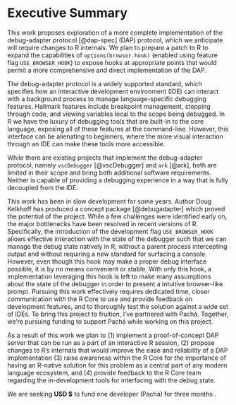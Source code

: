# Executive Summary

<!--
This section provides a condensed view of the entire proposal, one page long.
It should be a comprehensive high-level overview that captures the essence of
the proposal, including its goals, methods, expected outcomes, deliverables,
and budget.
-->

This work proposes exploration of a more complete implementation of the
debug-adapter protocol [@dap-spec] (DAP) protocol, which we anticipate will
require changes to R internals. We plan to prepare a patch to R to expand
the capabilities of `options(browser.hook)` (enabled using feature flag
`USE_BROWSER_HOOK`) to expose hooks at appropriate points that would permit
a more comprehensive and direct implementation of the DAP.

The debug-adapter protocol is a widely supported standard, which specifies how
an interactive development environment (IDE) can interact with a background
process to manage language-specific debugging features. Hallmark features
include breakpoint management, stepping through code, and viewing variables
local to the scope being debugged. In R we have the luxury of debugging tools
that are built-in to the core language, exposing all of these features at the
command-line. However, this interface can be alienating to beginners, where the
more visual interaction through an IDE can make these tools more accessible.

While there are existing projects that implement the debug-adapter protocol,
namely `vscDebugger` [@vscDebugger] and `ark` [@ark], both are limited in their
scope and bring both additional software requirements. Neither is capable of
providing a debugging experience in a way that is fully decoupled from the IDE.

This work has been in slow development for some years. Author Doug Kelkhoff
has produced a concept package [@debugadapter] which proved the potential of 
the project. While a few challenges were identified early on, the major
bottlenecks have been resolved in recent versions of R. Specifically, the
introduction of the development flag `USE_BROWSER_HOOK` allows effective
interaction with the state of the debugger such that we can manage the debug
state natively in R, without a parent process intercepting output and without
requiring a new standard for surfacing a console. However, even though this hook
may make a proper debug interface possible, it is by no means convenient or
stable. With only this hook, a implementation leveraging this hook is left to
make many assumptions about the state of the debugger in order to present
a intuitive browser-like prompt. Pursuing this work effectively requires
dedicated time, closer communication with the R Core to use and provide feedback
on development features, and to thoroughly test the solution against a wide
set of IDEs. To bring this project to fruition, I've partnered with Pachá.
Together, we're pursuing funding to support Pachá while working on this project.

As a result of this work we plan to (1) implement a proof-of-concept DAP
server that can be run as a part of an interactive R session, (2) propose
changes to R's internals that would improve the ease and reliability of a DAP
implementation (3) raise awareness within the R Core for the importance of
having an R-native solution for this problem as a central part of any modern
language ecosystem, and (4) provide feedback to the R Core team regarding the
in-development tools for interfacing with the debug state.

We are seeking **USD $<!-- TODO: Budget -->** to fund one developer (Pachá)
for three months <!-- TODO: if this is intended to be your primary income, I think we should say that -->.
